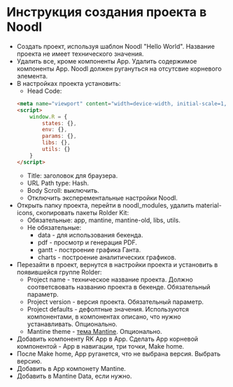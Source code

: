 # Инструкция создания проекта в Noodl

* Создать проект, используя шаблон Noodl "Hello World". Название проекта не имеет технического значения.
* Удалить все, кроме компоненты App. Удалить содержимое компоненты App. Noodl должен ругануться на отсутсвие корневого элемента.
* В настройках проекта установить:
    * Head Code:
    ```html
    <meta name="viewport" content="width=device-width, initial-scale=1, maximum-scale=1">
    <script>
        window.R = {
            states: {},
            env: {},
            params: {},
            libs: {},
            utils: {}
        }
    </script>
    ```
    * Title: заголовок для браузера.
    * URL Path type: Hash.
    * Body Scroll: выключить.
    * Отключить эксперементальные настройки Noodl.
* Открыть папку проекта, перейти в noodl_modules, удалить material-icons, скопировать пакеты Rolder Kit:
    * Обязательные: app, mantine, mantine-old, libs, utils.
    * Не обязательные:
        * data - для использования бекенда.
        * pdf - просмотр и генерация PDF.
        * gantt - построение графика Ганта.
        * charts - построение аналитических графиков.
* Перезайти в проект, вернутся в настройки проекта и установить в появившейся группе Rolder:
    * Project name - техническое название проекта. Должно соответсвовать названию проекта в бекенде. Обязательный параметр.
    * Project version - версия проекта. Обязательный параметр.
    * Project defaults - дефолтные значения. Используются компонентами, в компонентах описано, что нужно устанавливать. Опционально.
    * Mantine theme - [тема Mantine](https://v6.mantine.dev/theming/theme-object/). Опционально.
* Добавить компоненту RK App в App. Сделать App корневой компонентой - App в навигации, три точки, Make home.
* После Make home, App руганется, что не выбрана версия. Выбрать версию.
* Добавить в App компонету Mantine.
* Добавить в Mantine Data, если нужно.